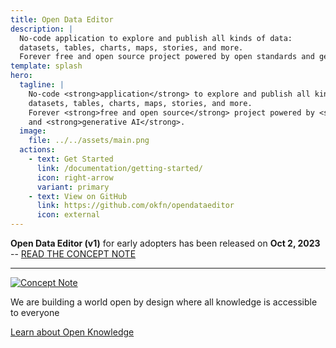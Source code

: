 ```yaml
---
title: Open Data Editor
description: |
  No-code application to explore and publish all kinds of data:
  datasets, tables, charts, maps, stories, and more.
  Forever free and open source project powered by open standards and generative AI.
template: splash
hero:
  tagline: |
    No-code <strong>application</strong> to explore and publish all kinds of <strong>data</strong>:
    datasets, tables, charts, maps, stories, and more.
    Forever <strong>free and open source</strong> project powered by <strong>open standards</strong>
    and <strong>generative AI</strong>.
  image:
    file: ../../assets/main.png
  actions:
    - text: Get Started
      link: /documentation/getting-started/
      icon: right-arrow
      variant: primary
    - text: View on GitHub
      link: https://github.com/okfn/opendataeditor
      icon: external
---
```



<strong>Open Data Editor (v1)</strong> for early adopters has been released on <strong>
  Oct 2, 2023
</strong> -- [READ THE CONCEPT NOTE](https://docs.google.com/presentation/d/1X_SyifQovytKN19L0TUeP-CzLKmWb5d-pfF1NkEiWLs/edit?usp=sharing)

---

[![Concept Note](../../assets/concept-note.png)](https://docs.google.com/presentation/d/1X_SyifQovytKN19L0TUeP-CzLKmWb5d-pfF1NkEiWLs/edit?usp=sharing)

<About title="Brought to you by">
We are building a world open by design where all knowledge is accessible to everyone

[Learn about Open Knowledge](https://okfn.org)

</About>
